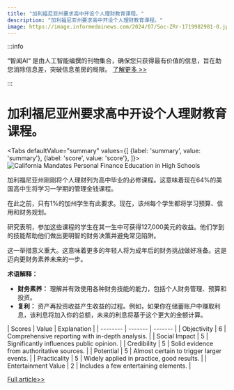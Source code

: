 ```yaml
---
title: "加利福尼亚州要求高中开设个人理财教育课程。"
description: "加利福尼亚州要求高中开设个人理财教育课程。"
image: https://image.informedainews.com/2024/07/Soc-ZRr-1719982981-0.jpg
---
```



:::info

“智闻AI“ 是由人工智能编撰的刊物集合，确保您只获得最有价值的信息，旨在助您消除信息差，突破信息茧房的局限。  [了解更多 >>](/)

:::

# 加利福尼亚州要求高中开设个人理财教育课程。


<Tabs
	defaultValue="summary"
	values={[
	{label: 'summary', value: 'summary'},
	{label: 'score', value: 'score'},
]}>
<TabItem value="summary">
<img
  src="https://image.informedainews.com/2024/07/Soc-ZRr-1719982981-0.jpg"
  alt="California Mandates Personal Finance Education in High Schools"
/>



加利福尼亚州刚刚将个人理财列为高中毕业的必修课程。这意味着现在64%的美国高中生将学习一学期的管理金钱课程。

在此之前，只有1%的加州学生有此要求。现在，该州每个学生都将学习预算、信用和财务规划。

研究表明，参加这些课程的学生在其一生中可获得127,000美元的收益。他们学到的技能帮助他们做出更明智的财务决策并避免常见陷阱。

这一举措意义重大。这意味着更多的年轻人将为成年后的财务挑战做好准备。这是迈向更财务素养未来的一步。

**术语解释：**
- **财务素养：** 理解并有效使用各种财务技能的能力，包括个人财务管理、预算和投资。
- **复利：** 资产再投资收益产生收益的过程。例如，如果你在储蓄账户中赚取利息，该利息将加入你的总额，未来的利息将基于这个更大的金额计算。
</TabItem>
<TabItem value="score">
	| Scores     | Value   | Explanation |
	| -------- | ------- | ------- |
	| Objectivity  | 6    | Comprehensive reporting with in-depth analysis.    |
	| Social Impact | 5     | Significantly influences public opinion.    |
	| Credibility    | 5    | Solid evidence from authoritative sources.    |
	| Potential    | 5    | Almost certain to trigger larger events.    |
	| Practicality    | 5    | Widely applied in practice, good results.    |
	| Entertainment Value    | 2    | Includes a few entertaining elements.    |
</TabItem>
</Tabs>

[Full article>>](https://www.cnbc.com/2024/07/02/op-ed-california-financial-literacy-law-is-a-commitment-to-the-future.html)
